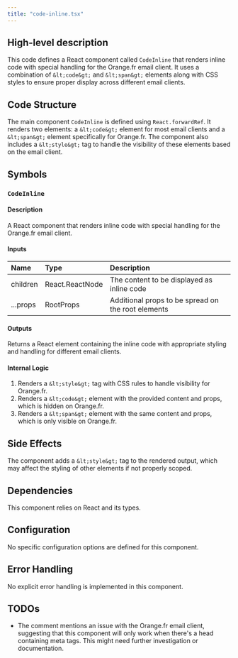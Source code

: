 ```yaml
---
title: "code-inline.tsx"
---
```


## High-level description
This code defines a React component called `CodeInline` that renders inline code with special handling for the Orange.fr email client. It uses a combination of `&lt;code&gt;` and `&lt;span&gt;` elements along with CSS styles to ensure proper display across different email clients.

## Code Structure
The main component `CodeInline` is defined using `React.forwardRef`. It renders two elements: a `&lt;code&gt;` element for most email clients and a `&lt;span&gt;` element specifically for Orange.fr. The component also includes a `&lt;style&gt;` tag to handle the visibility of these elements based on the email client.

## Symbols

### `CodeInline`
#### Description
A React component that renders inline code with special handling for the Orange.fr email client.

#### Inputs
| Name | Type | Description |
|:-----|:-----|:------------|
| children | React.ReactNode | The content to be displayed as inline code |
| ...props | RootProps | Additional props to be spread on the root elements |

#### Outputs
Returns a React element containing the inline code with appropriate styling and handling for different email clients.

#### Internal Logic
1. Renders a `&lt;style&gt;` tag with CSS rules to handle visibility for Orange.fr.
2. Renders a `&lt;code&gt;` element with the provided content and props, which is hidden on Orange.fr.
3. Renders a `&lt;span&gt;` element with the same content and props, which is only visible on Orange.fr.

## Side Effects
The component adds a `&lt;style&gt;` tag to the rendered output, which may affect the styling of other elements if not properly scoped.

## Dependencies
This component relies on React and its types.

## Configuration
No specific configuration options are defined for this component.

## Error Handling
No explicit error handling is implemented in this component.

## TODOs
- The comment mentions an issue with the Orange.fr email client, suggesting that this component will only work when there's a head containing meta tags. This might need further investigation or documentation.